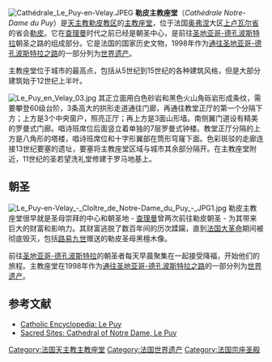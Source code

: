 [[Image:Cathédrale_Le_Puy-en-Velay.JPEG|thumb]]
'''勒皮主教座堂'''（''Cathédrale Notre-Dame du Puy''）是[[天主教勒皮教区|天主教勒皮教区]]的[[主教座堂|主教座堂]]，位于法国[[奥弗涅|奥弗涅]]大区[[上卢瓦尔省|上卢瓦尔省]]的省会[[勒皮|勒皮]]。它在[[查理曼|查理曼]]时代之前已经是朝圣中心，是前往[[圣地亚哥-德孔波斯特拉|圣地亚哥-德孔波斯特拉]]朝圣之路的组成部分。它是法国的国家历史文物，1998年作为[[通往圣地亚哥-德孔波斯特拉之路|通往圣地亚哥-德孔波斯特拉之路]]的一部分列为[[世界遗产|世界遗产]]。

主教座堂位于城市的最高点，包括从5世纪到15世纪的各种建筑风格，但是大部分建筑始于12世纪上半叶。

[[Image:Le_Puy_en_Velay_03.jpg|thumb]]
其正立面用白色砂岩和黑色火山角砾岩形成条纹，需要攀登60级台阶，3条高大的拱形走道通往门廊，再通往教堂正厅的第一个分隔下方；上方是3个中央窗户，照亮正厅；再上方是3面山形墙。南侧翼门道设有精美的罗曼式门廊。唱诗班席位后面竖立着单独的7层罗曼式钟楼。教堂正厅分隔的上方是八角形的塔楼，唱诗班席位和十字形翼部在筒形穹窿下面。色彩斑驳的走廊连接13世纪要塞的遗址，要塞将主教座堂区域与城市其余部分隔开。在主教座堂附近，11世纪的圣若望洗礼堂修建于罗马地基上。

==朝圣==

[[File:Le_Puy-en-Velay_-_Cloître_de_Notre-Dame_du_Puy_-_JPG1.jpg|thumb]]
勒皮主教座堂很早就是圣母崇拜的中心和朝圣地 - [[查理曼|查理曼]]曾两次前往勒皮朝圣 - 为其带来巨大的财富和影响力。其财富逃脱了数百年间的历次蹂躏，直到[[法国大革命|法国大革命]]期间被彻底毁灭，包括[[路易九世_(法兰西)|路易九世]]赠送的勒皮圣母黑檀木像。

前往[[圣地亚哥-德孔波斯特拉|圣地亚哥-德孔波斯特拉]]的朝圣者每天早晨聚集在一起接受降福，开始他们的旅程。主教座堂在1998年作为[[通往圣地亚哥-德孔波斯特拉之路|通往圣地亚哥-德孔波斯特拉之路]]的一部分列为[[世界遗产|世界遗产]]。

==参考文献==
* [http://www.newadvent.org/cathen/09185b.htm Catholic Encyclopedia: Le Puy]
* [http://www.sacredsites.com/europe/france/le_puy.html Sacred Sites: Cathedral of Notre Dame, Le Puy]

{{Commonscat|Cathédrale Notre-Dame du Puy-en-Velay|Le Puy Cathedral}}
{{commonscat|World Heritage Sites of the Routes of Santiago de Compostela in France}}

{{coord|45|2|44|N|3|53|5|E|type:landmark_region:FR|display=title}}

{{Authority control}}
{{DEFAULTSORT:Puy Cathedral}}
[[Category:法国天主教主教座堂|Category:法国天主教主教座堂]]
[[Category:法国世界遗产|Category:法国世界遗产]]
[[Category:法国宗座圣殿|Category:法国宗座圣殿]]